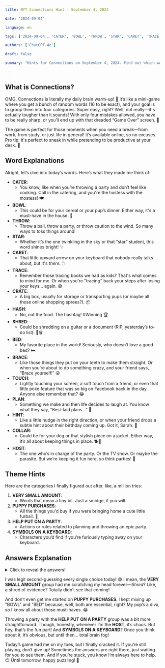 ```yaml
---
title: NYT Connections Hint - September 4, 2024

date: '2024-09-04'

language: en

tags: ['2024-09-04', 'CATER', 'BOWL', 'THROW', 'STAR', 'CARET', 'TRACE', 'CRATE', 'HASH', 'SHRED', 'BED', 'BRACE', 'TOUCH', 'PLAN', 'HINT', 'COLLAR', 'HOST']

authors: ['ChatGPT-4o']

draft: false

summary: "Hints for Connections on September 4, 2024. Find out which words are keyboard symbols..."

---
```


## What is Connections?

OMG, Connections is literally my daily brain warm-up! 🤯 It’s like a mini-game where you get a bunch of random words (16 to be exact), and your goal is to group them into four categories. Super easy, right? Well, not really—it's actually tougher than it sounds! With only four mistakes allowed, you have to be really sharp, or you’ll end up with that dreaded “Game Over” screen. 😬

The game is perfect for those moments when you need a break—from work, from study, or just life in general! It’s available online, so no excuses. Pro tip: it's perfect to sneak in while pretending to be productive at your desk. 🤫

## Word Explanations

Alright, let’s dive into today’s words. Here’s what they made me think of:

- **CATER**:
  - You know, like when you’re throwing a party and don’t feel like cooking. Call in the catering, and you're the hostess with the mostess! 🍽️
- **BOWL**:
  - This could be for your cereal or your pup’s dinner. Either way, it's a must-have in the house. 🥣
- **THROW**:
  - Throw a ball, throw a party, or throw caution to the wind. So many ways to toss things around!
- **STAR**:
  - Whether it’s the one twinkling in the sky or that “star” student, this word shines bright! ✨
- **CARET**:
  - That little upward arrow on your keyboard that nobody really talks about, but it's *there*. 🖱️
- **TRACE**:
  - Remember those tracing books we had as kids? That's what comes to mind for me. Or when you're "tracing" back your steps after losing your keys... again. 😅
- **CRATE**:
  - A big box, usually for storage or transporting pups (or maybe all those online shopping sprees?). 📦
- **HASH**:
  - No, not the food. The hashtag! #Winning 🏆
- **SHRED**:
  - Could be shredding on a guitar or a document (RIP, yesterday’s to-do list). 🎸🗑️
- **BED**:
  - My favorite place in the world! Seriously, who doesn’t love a good bed? 🛏️
- **BRACE**:
  - Like those things they put on your teeth to make them straight. Or when you’re about to do something crazy, and your friend says, “Brace yourself!” 😜
- **TOUCH**:
  - Lightly touching your screen, a soft touch from a friend, or even that little poke feature that was so big on Facebook back in the day. Anyone else remember that? 😂
- **PLAN**:
  - Something we make and then life decides to laugh at. You know what they say, “Best-laid plans…” 📅
- **HINT**:
  - Like a little nudge in the right direction, or when your friend drops a subtle hint about their birthday coming up. Got it, Sarah. 🎁
- **COLLAR**:
  - Could be for your dog or that stylish piece on a jacket. Either way, it’s all about keeping things in place. 🐕👔
- **HOST**:
  - The one who’s in charge of the party. Or the TV show. Or maybe the parasite. But we’re keeping it fun here, so think parties! 🥳

## Theme Hints

Here are the categories I finally figured out after, like, a million tries:

1. **VERY SMALL AMOUNT**:
   - Words that mean a tiny bit. Just a smidge, if you will.
2. **PUPPY PURCHASES**:
   - All the things you'd buy if you were bringing home a cute little furball. 🐶
3. **HELP PUT ON A PARTY**:
   - Actions or roles related to planning and throwing an epic party.
4. **SYMBOLS ON A KEYBOARD**:
   - Characters you’d find if you’re furiously typing away on your keyboard.

## Answers Explanation

<details>
  <summary>Click to reveal the answers!</summary>

- **VERY SMALL AMOUNT**: HINT, TOUCH, TRACE, SHRED
  - These are all about small quantities or actions—like when you’re just giving something a little touch or hint. 🕵️‍♀️
  
- **PUPPY PURCHASES**: BED, BOWL, COLLAR, CRATE
  - If you’re adopting a new puppy, you’re gonna need all these essentials. Trust me, I’ve been there, and my pup, Luna, was thrilled with her new bed! 🛏️🐾
  
- **HELP PUT ON A PARTY**: CATER, HOST, THROW, PLAN
  - All the steps needed to pull off a killer party. I'm usually the planner in my friend group—gotta keep those events running smoothly! 🎉
  
- **SYMBOLS ON A KEYBOARD**: BRACE, CARET, HASH, STAR
  - These are those random symbols you find on a keyboard that you don’t think about until you need them. 💻

</details>

I was legit second-guessing every single choice today! 😅 I mean, the **VERY SMALL AMOUNT** group had me scratching my head forever—*Shred*? Like, a shred of evidence? Totally didn’t see that coming!

And don’t even get me started on **PUPPY PURCHASES**. I kept mixing up "BOWL" and "BED" because, well, both are essential, right? My pup’s a diva, so I know all about those must-haves. 😂

Throwing a party with the **HELP PUT ON A PARTY** group was a bit more straightforward. Though, honestly, whenever I’m the **HOST**, it’s chaos. But hey, that’s the fun part! And **SYMBOLS ON A KEYBOARD**? Once you think about it, it’s obvious, but until then… total brain fog!

Today’s game had me on my toes, but I finally cracked it. If you’re still playing, don’t give up! Sometimes the answers are right there, just waiting for you to see them. And if you’re stuck, you know I’m always here to help. 😉 Until tomorrow, happy puzzling! 🧩